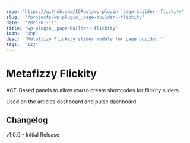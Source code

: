 ```yaml
---
repo: "https://github.com/IORoot/wp-plugin__page-builder--flickity"
slug:  "/projects/wp-plugin__page-builder--flickity"
date:  "2021-01-11"
title: "wp-plugin__page-builder--flickity"
icon:  "php"
desc:  "Metafizzy Flickity slider module for page builder."
tags:  "123"
---
```



# Metafizzy Flickity

ACF-Based panels to allow you to create shortcodes for flickity sliders.

Used on the articles dashboard and pulse dashboard.

## Changelog

v1.0.0 - Initial Release